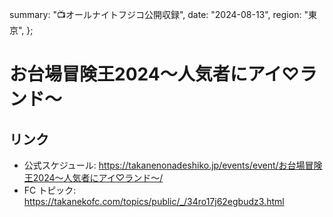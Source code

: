   summary: "📺オールナイトフジコ公開収録",
  date: "2024-08-13",
  region: "東京",
};

# お台場冒険王2024～人気者にアイ♡ランド～

## リンク

* 公式スケジュール: https://takanenonadeshiko.jp/events/event/お台場冒険王2024～人気者にアイ♡ランド～/
* FC トピック: https://takanekofc.com/topics/public/_/34ro17j62egbudz3.html
